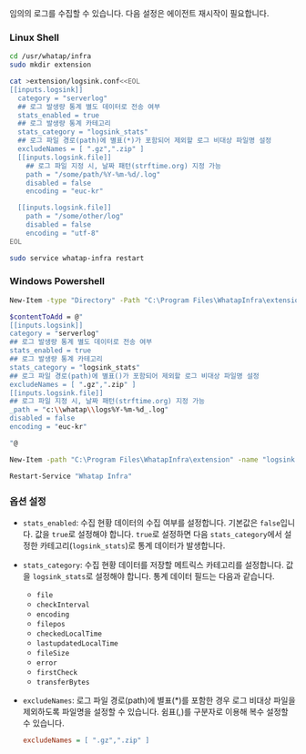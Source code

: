 임의의 로그를 수집할 수 있습니다. 다음 설정은 에이전트 재시작이 필요합니다.

### Linux Shell

```bash title='Linux Shell' {7-12,14,15} showLineNumbers
cd /usr/whatap/infra
sudo mkdir extension

cat >extension/logsink.conf<<EOL
[[inputs.logsink]]
  category = "serverlog"
  ## 로그 발생량 통계 별도 데이터로 전송 여부
  stats_enabled = true 
  ## 로그 발생량 통계 카테고리
  stats_category = "logsink_stats"
  ## 로그 파일 경로(path)에 별표(*)가 포함되어 제외할 로그 비대상 파일명 설정 
  excludeNames = [ ".gz",".zip" ] 
  [[inputs.logsink.file]]
    ## 로그 파일 지정 시, 날짜 패턴(strftime.org) 지정 가능
    path = "/some/path/%Y-%m-%d/.log" 
    disabled = false
    encoding = "euc-kr"

  [[inputs.logsink.file]]
    path = "/some/other/log"
    disabled = false
    encoding = "utf-8"
EOL

sudo service whatap-infra restart
```

### Windows Powershell

```bash title='Windows Powershell (관리자 권한)' {6-11,13,14} showLineNumbers
New-Item -type "Directory" -Path "C:\Program Files\WhatapInfra\extension"

$contentToAdd = @"
[[inputs.logsink]]
category = "serverlog"
## 로그 발생량 통계 별도 데이터로 전송 여부
stats_enabled = true 
## 로그 발생량 통계 카테고리
stats_category = "logsink_stats"
## 로그 파일 경로(path)에 별표()가 포함되어 제외할 로그 비대상 파일명 설정 
excludeNames = [ ".gz",".zip" ] 
[[inputs.logsink.file]]
## 로그 파일 지정 시, 날짜 패턴(strftime.org) 지정 가능
_path = "c:\\whatap\\logs%Y-%m-%d_.log"
disabled = false
encoding = "euc-kr"

"@

New-Item -path "C:\Program Files\WhatapInfra\extension" -name "logsink.conf" -type "file" -value $contentToAdd -Force

Restart-Service "Whatap Infra"
```

### 옵션 설정

* `stats_enabled`: 수집 현황 데이터의 수집 여부를 설정합니다. 기본값은 `false`입니다. 값을 `true`로 설정해야 합니다. `true`로 설정하면 다음 `stats_category`에서 설정한 카테고리(`logsink_stats`)로 통계 데이터가 발생합니다.

* `stats_category`: 수집 현황 데이터를 저장할 메트릭스 카테고리를 설정합니다. 값을 `logsink_stats`로 설정해야 합니다. 통계 데이터 필드는 다음과 같습니다.

  * `file`
  * `checkInterval`
  * `encoding`
  * `filepos`
  * `checkedLocalTime`
  * `lastupdatedLocalTime`
  * `fileSize`
  * `error`
  * `firstCheck`
  * `transferBytes`

* `excludeNames`: 로그 파일 경로(path)에 별표(*)를 포함한 경우 로그 비대상 파일을 제외하도록 파일명을 설정할 수 있습니다. 쉼표(,)를 구분자로 이용해 복수 설정할 수 있습니다.

  ```ini title='예시'
  excludeNames = [ ".gz",".zip" ]
  ```

<!-- 

0214 로그 모니터링 요청-추가 업데이트

stats_enabled = false ## 로그 발생량 통계 별도 데이터로 전송 여부
stats_category = "serverlog_stats" ## 로그 발생량 통계 카테고리

* `stats_enabled`: 별도의 로그 수집 통계 데이터 발생 여부를 설정합니다. 기본값은 `false`입니다. 값을 `true`로 설정하면 `stats_category`에서 설정한 카테고리로 통계 데이터가 발생합니다.
* `stats_category`: 별도의 로그 수집 통계 데이터를 저장할 메트릭스 카테고리를 설정합니다. 통계 데이터 필드는 다음과 같습니다.

-->